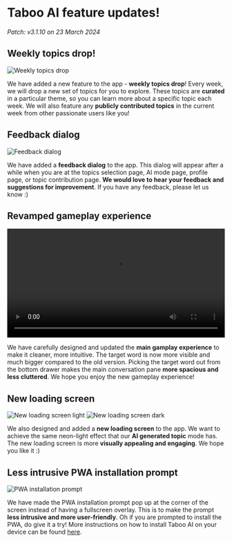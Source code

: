 # Taboo AI feature updates!

_Patch: v3.1.10 on 23 March 2024_

## Weekly topics drop!

![Weekly topics drop](/images/features/3.png)

We have added a new feature to the app - **weekly topics drop**! Every week, we will drop a new set of topics for you to explore. These topics are **curated** in a particular theme, so you can learn more about a specific topic each week. We will also feature any **publicly contributed topics** in the current week from other passionate users like you!

## Feedback dialog

![Feedback dialog](/images/features/2.png)

We have added a **feedback dialog** to the app. This dialog will appear after a while when you are at the topics selection page, AI mode page, profile page, or topic contribution page. **We would love to hear your feedback and suggestions for improvement**. If you have any feedback, please let us know :)

## Revamped gameplay experience

<video width='100%' controls>
  <source src='/images/features/4.mp4' type='video/mp4' />
  Your browser does not support the video tag.
</video>

We have carefully designed and updated the **main gamplay experience** to make it cleaner, more intuitive. The target word is now more visible and much bigger compared to the old version. Picking the target word out from the bottom drawer makes the main conversation pane **more spacious and less cluttered**. We hope you enjoy the new gameplay experience!

## New loading screen

![New loading screen light](/images/features/5.gif)
![New loading screen dark](/images/features/6.gif)

We also designed and added a **new loading screen** to the app. We want to achieve the same neon-light effect that our **AI generated topic** mode has. The new loading screen is more **visually appealing and engaging**. We hope you like it :)

## Less intrusive PWA installation prompt

![PWA installation prompt](/images/features/1.png)

We have made the PWA installation prompt pop up at the corner of the screen instead of having a fullscreen overlay. This is to make the prompt **less intrusive and more user-friendly**. Oh if you are prompted to install the PWA, do give it a try! More instructions on how to install Taboo AI on your device can be found [here](/pwa).
